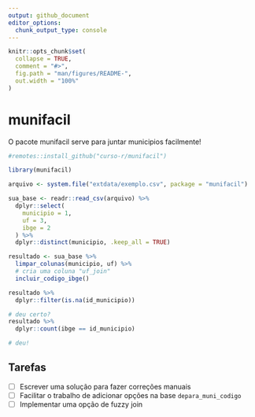```yaml
---
output: github_document
editor_options: 
  chunk_output_type: console
---
```


<!-- README.md is generated from README.Rmd. Please edit that file -->

```r
knitr::opts_chunk$set(
  collapse = TRUE,
  comment = "#>",
  fig.path = "man/figures/README-",
  out.width = "100%"
)
```

# munifacil

<!-- badges: start -->
<!-- badges: end -->

O pacote munifacil serve para juntar municipios facilmente!

```r

#remotes::install_github("curso-r/munifacil")

library(munifacil)

arquivo <- system.file("extdata/exemplo.csv", package = "munifacil")

sua_base <- readr::read_csv(arquivo) %>% 
  dplyr::select(
    municipio = 1, 
    uf = 3,
    ibge = 2
  ) %>% 
  dplyr::distinct(municipio, .keep_all = TRUE)

resultado <- sua_base %>% 
  limpar_colunas(municipio, uf) %>% 
  # cria uma coluna "uf_join"
  incluir_codigo_ibge()

resultado %>% 
  dplyr::filter(is.na(id_municipio))

# deu certo?
resultado %>% 
  dplyr::count(ibge == id_municipio)

# deu!
```


## Tarefas

- [ ] Escrever uma solução para fazer correções manuais
- [ ] Facilitar o trabalho de adicionar opções na base `depara_muni_codigo`
- [ ] Implementar uma opção de fuzzy join
